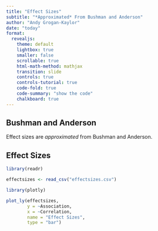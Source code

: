 ```yaml
---
title: "Effect Sizes"
subtitle: "*Approximated* From Bushman and Anderson"
author: "Andy Grogan-Kaylor"
date: "today"
format: 
  revealjs:
    theme: default
    lightbox: true
    smaller: false
    scrollable: true
    html-math-method: mathjax
    transition: slide
    controls: true 
    controls-tutorial: true
    code-fold: true
    code-summary: "show the code"
    chalkboard: true
---
```


## Bushman and Anderson

Effect sizes are *approximated* from Bushman and Anderson.

## Effect Sizes

```r

library(readr)

effectsizes <- read_csv("effectsizes.csv")

library(plotly)

plot_ly(effectsizes,
        y = ~Association,
        x = ~Correlation,
        name = "Effect Sizes",
        type = "bar")


```

